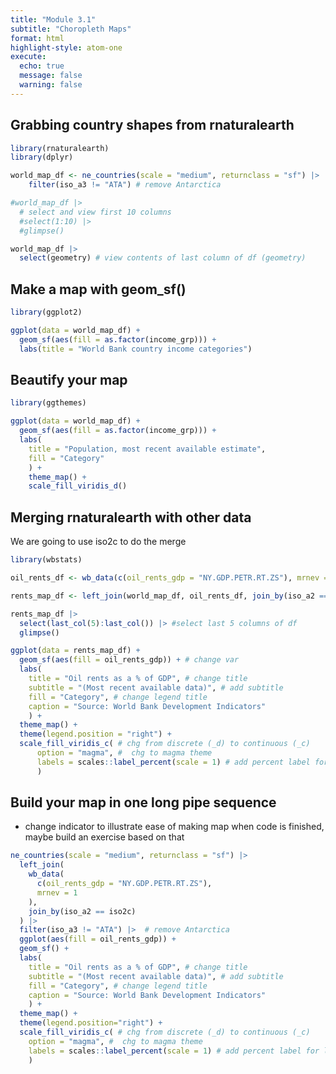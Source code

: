 ```yaml
---
title: "Module 3.1"
subtitle: "Choropleth Maps"
format: html
highlight-style: atom-one
execute:
  echo: true
  message: false
  warning: false
---
```


## Grabbing country shapes from rnaturalearth

```r
library(rnaturalearth)
library(dplyr)

world_map_df <- ne_countries(scale = "medium", returnclass = "sf") |> 
    filter(iso_a3 != "ATA") # remove Antarctica

#world_map_df |>
  # select and view first 10 columns
  #select(1:10) |> 
  #glimpse()

world_map_df |>
  select(geometry) # view contents of last column of df (geometry)
``` 

## Make a map with geom_sf()

```r
library(ggplot2)

ggplot(data = world_map_df) +
  geom_sf(aes(fill = as.factor(income_grp))) + 
  labs(title = "World Bank country income categories")
```


## Beautify your map

```r
library(ggthemes)

ggplot(data = world_map_df) +
  geom_sf(aes(fill = as.factor(income_grp))) + 
  labs(
    title = "Population, most recent available estimate",
    fill = "Category"
    ) +
    theme_map() + 
    scale_fill_viridis_d()
```

## Merging rnaturalearth with other data

We are going to use iso2c to do the merge

```r
library(wbstats)

oil_rents_df <- wb_data(c(oil_rents_gdp = "NY.GDP.PETR.RT.ZS"), mrnev = 1) 

rents_map_df <- left_join(world_map_df, oil_rents_df, join_by(iso_a2 == iso2c))

rents_map_df |>
  select(last_col(5):last_col()) |> #select last 5 columns of df
  glimpse() 
```


```r
ggplot(data = rents_map_df) +
  geom_sf(aes(fill = oil_rents_gdp)) + # change var
  labs(
    title = "Oil rents as a % of GDP", # change title
    subtitle = "(Most recent available data)", # add subtitle
    fill = "Category", # change legend title
    caption = "Source: World Bank Development Indicators"
    ) +
  theme_map() +
  theme(legend.position = "right") +
  scale_fill_viridis_c( # chg from discrete (_d) to continuous (_c)
      option = "magma", #  chg to magma theme
      labels = scales::label_percent(scale = 1) # add percent label for legend
      ) 
```

## Build your map in one long pipe sequence

- change indicator to illustrate ease of making map when code is finished, maybe build an exercise based on that 

```r
ne_countries(scale = "medium", returnclass = "sf") |> 
  left_join(
    wb_data(
      c(oil_rents_gdp = "NY.GDP.PETR.RT.ZS"), 
      mrnev = 1
    ),
    join_by(iso_a2 == iso2c)
  ) |> 
  filter(iso_a3 != "ATA") |>  # remove Antarctica
  ggplot(aes(fill = oil_rents_gdp)) +
  geom_sf() +
  labs(
    title = "Oil rents as a % of GDP", # change title
    subtitle = "(Most recent available data)", # add subtitle
    fill = "Category", # change legend title
    caption = "Source: World Bank Development Indicators"
    ) +
  theme_map() +
  theme(legend.position="right") +
  scale_fill_viridis_c( # chg from discrete (_d) to continuous (_c)
    option = "magma", #  chg to magma theme
    labels = scales::label_percent(scale = 1) # add percent label for legend
    )
```

